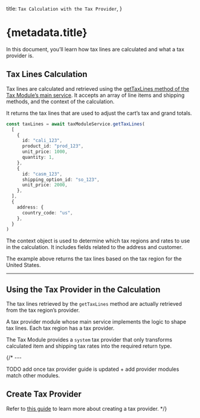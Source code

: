   title: `Tax Calculation with the Tax Provider`,
}

# {metadata.title}

In this document, you’ll learn how tax lines are calculated and what a tax provider is.

## Tax Lines Calculation

Tax lines are calculated and retrieved using the [getTaxLines method of the Tax Module’s main service](/references/tax/getTaxLines). It accepts an array of line items and shipping methods, and the context of the calculation.

It returns the tax lines that are used to adjust the cart’s tax and grand totals.

```ts
const taxLines = await taxModuleService.getTaxLines(
  [
    {
      id: "cali_123",
      product_id: "prod_123",
      unit_price: 1000,
      quantity: 1,
    },
    {
      id: "casm_123",
      shipping_option_id: "so_123",
      unit_price: 2000,
    },
  ],
  {
    address: {
      country_code: "us",
    },
  }
)
```

The context object is used to determine which tax regions and rates to use in the calculation. It includes fields related to the address and customer.

The example above returns the tax lines based on the tax region for the United States.

---

## Using the Tax Provider in the Calculation

The tax lines retrieved by the `getTaxLines` method are actually retrieved from the tax region’s provider.

A tax provider module whose main service implements the logic to shape tax lines. Each tax region has a tax provider.

The Tax Module provides a `system` tax provider that only transforms calculated item and shipping tax rates into the required return type.

{/* ---

TODO add once tax provider guide is updated + add provider modules match other modules.

## Create Tax Provider

Refer to [this guide](/modules/tax/provider) to learn more about creating a tax provider. */}
